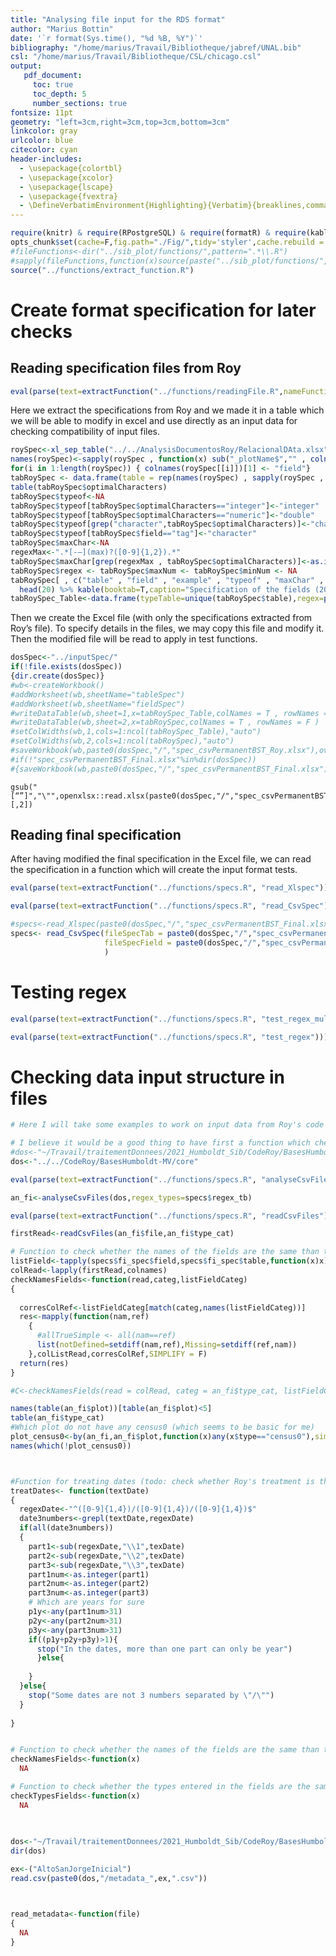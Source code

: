 ```yaml
---
title: "Analysing file input for the RDS format"
author: "Marius Bottin"
date: '`r format(Sys.time(), "%d %B, %Y")`'
bibliography: "/home/marius/Travail/Bibliotheque/jabref/UNAL.bib"
csl: "/home/marius/Travail/Bibliotheque/CSL/chicago.csl"
output: 
   pdf_document:
     toc: true
     toc_depth: 5
     number_sections: true
fontsize: 11pt
geometry: "left=3cm,right=3cm,top=3cm,bottom=3cm"
linkcolor: gray
urlcolor: blue
citecolor: cyan
header-includes:
  - \usepackage{colortbl}
  - \usepackage{xcolor}       
  - \usepackage{lscape}
  - \usepackage{fvextra}
  - \DefineVerbatimEnvironment{Highlighting}{Verbatim}{breaklines,commandchars=\\\{\}}
--- 
```


```r
require(knitr) & require(RPostgreSQL) & require(formatR) & require(kableExtra) & require(openxlsx)
opts_chunk$set(cache=F,fig.path="./Fig/",tidy='styler',cache.rebuild = F,formatSQL = TRUE)
#fileFunctions<-dir("../sib_plot/functions/",pattern=".*\\.R")
#sapply(fileFunctions,function(x)source(paste("../sib_plot/functions/",x,sep="")))
source("../functions/extract_function.R")
```

# Create format specification for later checks

## Reading specification files from Roy


```r
eval(parse(text=extractFunction("../functions/readingFile.R",nameFunction = "xl_sep_table")))
```

Here we extract the specifications from Roy and we made it in a table which we will be able to modify in excel and use directly as an input data for checking compatibility of input files.

```r
roySpec<-xl_sep_table("../../AnalysisDocumentosRoy/RelacionalDAta.xlsx" , sheet="Sheet1")
names(roySpec)<-sapply(roySpec , function(x) sub("_plotName$","" , colnames(x)[1]))
for(i in 1:length(roySpec)) { colnames(roySpec[[i]])[1] <- "field"}
tabRoySpec <- data.frame(table = rep(names(roySpec) , sapply(roySpec , nrow)) , Reduce(rbind , roySpec))
table(tabRoySpec$optimalCharacters)
tabRoySpec$typeof<-NA
tabRoySpec$typeof[tabRoySpec$optimalCharacters=="integer"]<-"integer"
tabRoySpec$typeof[tabRoySpec$optimalCharacters=="numeric"]<-"double"
tabRoySpec$typeof[grep("character",tabRoySpec$optimalCharacters)]<-"character"
tabRoySpec$typeof[tabRoySpec$field=="tag"]<-"character"
tabRoySpec$maxChar<-NA
regexMax<-".*[-–](max)?([0-9]{1,2}).*"
tabRoySpec$maxChar[grep(regexMax , tabRoySpec$optimalCharacters)]<-as.integer(sub(regexMax , "\\2" , tabRoySpec$optimalCharacters[grep(regexMax , tabRoySpec$optimalCharacters)]))
tabRoySpec$regex <- tabRoySpec$maxNum <- tabRoySpec$minNum <- NA
tabRoySpec[ , c("table" , "field" , "example" , "typeof" , "maxChar" , "regex" , "maxNum" , "minNum")]  %>%
  head(20) %>% kable(booktab=T,caption="Specification of the fields (20 first lines)") %>% kable_styling(font_size=8)
tabRoySpec_Table<-data.frame(typeTable=unique(tabRoySpec$table),regex=paste0("^",unique(tabRoySpec$table),"$"))
```

Then we create the Excel file (with only the specifications extracted from Roy's file).
To specify details in the files, we may copy this file and modify it.
Then the modified file will be read to apply in test functions.

```r
dosSpec<-"../inputSpec/"
if(!file.exists(dosSpec))
{dir.create(dosSpec)}
#wb<-createWorkbook()
#addWorksheet(wb,sheetName="tableSpec")
#addWorksheet(wb,sheetName="fieldSpec")
#writeDataTable(wb,sheet=1,x=tabRoySpec_Table,colNames = T , rowNames = F )
#writeDataTable(wb,sheet=2,x=tabRoySpec,colNames = T , rowNames = F )
#setColWidths(wb,1,cols=1:ncol(tabRoySpec_Table),"auto")
#setColWidths(wb,2,cols=1:ncol(tabRoySpec),"auto")
#saveWorkbook(wb,paste0(dosSpec,"/","spec_csvPermanentBST_Roy.xlsx"),overwrite=T)
#if(!"spec_csvPermanentBST_Final.xlsx"%in%dir(dosSpec))
#{saveWorkbook(wb,paste0(dosSpec,"/","spec_csvPermanentBST_Final.xlsx"))}

```

```
gsub("[“”]","\"",openxlsx::read.xlsx(paste0(dosSpec,"/","spec_csvPermanentBST_Final.xlsx"))[,2])
```


## Reading final specification
After having modified the final specification in the Excel file, we can read the specification in a function which will create the input format tests.

```r
eval(parse(text=extractFunction("../functions/specs.R", "read_Xlspec")))
```

```r
eval(parse(text=extractFunction("../functions/specs.R", "read_CsvSpec")))
```

```r
#specs<-read_Xlspec(paste0(dosSpec,"/","spec_csvPermanentBST_Final.xlsx"))
specs<- read_CsvSpec(fileSpecTab = paste0(dosSpec,"/","spec_csvPermanentBST_tables.csv"),
                     fileSpecField = paste0(dosSpec,"/","spec_csvPermanentBST_fields.csv")
                     )
```


# Testing regex

```r
eval(parse(text=extractFunction("../functions/specs.R", "test_regex_multi")))
```

```r
eval(parse(text=extractFunction("../functions/specs.R", "test_regex")))
```


# Checking data input structure in files

```r
# Here I will take some examples to work on input data from Roy's code

# I believe it would be a good thing to have first a function which checks files, files types etc
#dos<-"~/Travail/traitementDonnees/2021_Humboldt_Sib/CodeRoy/BasesHumboldt-MV/core/metadata/"
dos<-"../../CodeRoy/BasesHumboldt-MV/core"
```

```r
eval(parse(text=extractFunction("../functions/specs.R", "analyseCsvFile")))
```


```r
an_fi<-analyseCsvFiles(dos,regex_types=specs$regex_tb)
```

```r
eval(parse(text=extractFunction("../functions/specs.R", "readCsvFiles")))
```


```r
firstRead<-readCsvFiles(an_fi$file,an_fi$type_cat)

# Function to check whether the names of the fields are the same than the ones prepared in the formats
listField<-tapply(specs$fi_spec$field,specs$fi_spec$table,function(x)x)
colRead<-lapply(firstRead,colnames)
checkNamesFields<-function(read,categ,listFieldCateg)
{
  
  corresColRef<-listFieldCateg[match(categ,names(listFieldCateg))]
  res<-mapply(function(nam,ref)
    {
      #allTrueSimple <- all(nam==ref)
      list(notDefined=setdiff(nam,ref),Missing=setdiff(ref,nam))
    },colListRead,corresColRef,SIMPLIFY = F)
  return(res)
}

#C<-checkNamesFields(read = colRead, categ = an_fi$type_cat, listFieldCateg = listField)
```


```r
names(table(an_fi$plot))[table(an_fi$plot)<5]
table(an_fi$type_cat)
#Which plot do not have any census0 (which seems to be basic for me)
plot_census0<-by(an_fi,an_fi$plot,function(x)any(x$type=="census0"),simplify = T)
names(which(!plot_census0))



#Function for treating dates (todo: check whether Roy's treatment is the same everywhere)
treatDates<- function(textDate)
{
  regexDate<-"^([0-9]{1,4})/([0-9]{1,4})/([0-9]{1,4})$"
  date3numbers<-grepl(textDate,regexDate)
  if(all(date3numbers))
  {
    part1<-sub(regexDate,"\\1",texDate)
    part2<-sub(regexDate,"\\2",texDate)
    part3<-sub(regexDate,"\\3",texDate)
    part1num<-as.integer(part1)
    part2num<-as.integer(part2)
    part3num<-as.integer(part3)
    # Which are years for sure
    p1y<-any(part1num>31)
    p2y<-any(part2num>31)
    p3y<-any(part3num>31)
    if((p1y+p2y+p3y)>1){
      stop("In the dates, more than one part can only be year")
      }else{
      
    }
  }else{
    stop("Some dates are not 3 numbers separated by \"/\"")
  }
  
}


# Function to check whether the names of the fields are the same than the ones prepared in the formats
checkNamesFields<-function(x)
  NA

# Function to check whether the types entered in the fields are the same that were prepared in the formats
checkTypesFields<-function(x)
  NA
  
  

dos<-"~/Travail/traitementDonnees/2021_Humboldt_Sib/CodeRoy/BasesHumboldt-MV/core/metadata/"
dir(dos)

ex<-("AltoSanJorgeInicial")
read.csv(paste0(dos,"/metadata_",ex,".csv"))



read_metadata<-function(file)
{
  NA
}
```
